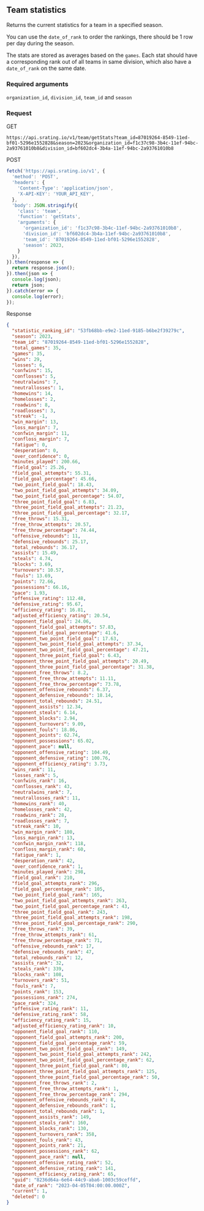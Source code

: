 ## Team statistics
Returns the current statistics for a team in a specified season.

You can use the `date_of_rank` to order the rankings, there should be 1 row per day during the season.

The stats are stored as averages based on the `games`. Each stat should have a corresponding rank out of all teams in same division, which also have a `date_of_rank` on the same date.

### Required arguments
`organization_id`, `division_id`, `team_id` and `season`

### Request

GET

```console
https://api.srating.io/v1/team/getStats?team_id=87019264-8549-11ed-bf01-5296e1552828&season=2023&organization_id=f1c37c98-3b4c-11ef-94bc-2a93761010b8&division_id=bf602dc4-3b4a-11ef-94bc-2a93761010b8
```

POST
```js {5} copy filename="javascript"
fetch('https://api.srating.io/v1', {
  'method': 'POST',
  'headers': {
    'Content-Type': 'application/json',
    'X-API-KEY': 'YOUR_API_KEY',
  },
  'body': JSON.stringify({
    'class': 'team',
    'function': 'getStats',
    'arguments': {
      'organization_id': 'f1c37c98-3b4c-11ef-94bc-2a93761010b8',
      'division_id': 'bf602dc4-3b4a-11ef-94bc-2a93761010b8',
      'team_id': '87019264-8549-11ed-bf01-5296e1552828',
      'season': 2023,
    }
  }),
}).then(response => {
  return response.json();
}).then(json => {
  console.log(json);
  return json;
}).catch(error => {
  console.log(error);
});
```

Response
```json
{
  "statistic_ranking_id": "53fb68bb-e9e2-11ed-9185-b6be2f39279c",
  "season": 2023,
  "team_id": "87019264-8549-11ed-bf01-5296e1552828",
  "total_games": 35,
  "games": 35,
  "wins": 29,
  "losses": 6,
  "confwins": 15,
  "conflosses": 5,
  "neutralwins": 7,
  "neutrallosses": 1,
  "homewins": 14,
  "homelosses": 2,
  "roadwins": 8,
  "roadlosses": 3,
  "streak": -1,
  "win_margin": 13,
  "loss_margin": 7,
  "confwin_margin": 11,
  "confloss_margin": 7,
  "fatigue": 0,
  "desperation": 0,
  "over_confidence": 0,
  "minutes_played": 200.66,
  "field_goal": 25.26,
  "field_goal_attempts": 55.31,
  "field_goal_percentage": 45.66,
  "two_point_field_goal": 18.43,
  "two_point_field_goal_attempts": 34.09,
  "two_point_field_goal_percentage": 54.07,
  "three_point_field_goal": 6.83,
  "three_point_field_goal_attempts": 21.23,
  "three_point_field_goal_percentage": 32.17,
  "free_throws": 15.31,
  "free_throw_attempts": 20.57,
  "free_throw_percentage": 74.44,
  "offensive_rebounds": 11,
  "defensive_rebounds": 25.17,
  "total_rebounds": 36.17,
  "assists": 15.49,
  "steals": 4.74,
  "blocks": 3.69,
  "turnovers": 10.57,
  "fouls": 13.69,
  "points": 72.66,
  "possessions": 66.16,
  "pace": 1.93,
  "offensive_rating": 112.48,
  "defensive_rating": 95.67,
  "efficiency_rating": 16.81,
  "adjusted_efficiency_rating": 20.54,
  "opponent_field_goal": 24.06,
  "opponent_field_goal_attempts": 57.83,
  "opponent_field_goal_percentage": 41.6,
  "opponent_two_point_field_goal": 17.63,
  "opponent_two_point_field_goal_attempts": 37.34,
  "opponent_two_point_field_goal_percentage": 47.21,
  "opponent_three_point_field_goal": 6.43,
  "opponent_three_point_field_goal_attempts": 20.49,
  "opponent_three_point_field_goal_percentage": 31.38,
  "opponent_free_throws": 8.2,
  "opponent_free_throw_attempts": 11.11,
  "opponent_free_throw_percentage": 73.78,
  "opponent_offensive_rebounds": 6.37,
  "opponent_defensive_rebounds": 18.14,
  "opponent_total_rebounds": 24.51,
  "opponent_assists": 12.34,
  "opponent_steals": 6.14,
  "opponent_blocks": 2.94,
  "opponent_turnovers": 9.09,
  "opponent_fouls": 18.86,
  "opponent_points": 62.74,
  "opponent_possessions": 65.02,
  "opponent_pace": null,
  "opponent_offensive_rating": 104.49,
  "opponent_defensive_rating": 100.76,
  "opponent_efficiency_rating": 3.73,
  "wins_rank": 11,
  "losses_rank": 5,
  "confwins_rank": 16,
  "conflosses_rank": 43,
  "neutralwins_rank": 7,
  "neutrallosses_rank": 11,
  "homewins_rank": 40,
  "homelosses_rank": 42,
  "roadwins_rank": 28,
  "roadlosses_rank": 7,
  "streak_rank": 10,
  "win_margin_rank": 180,
  "loss_margin_rank": 13,
  "confwin_margin_rank": 118,
  "confloss_margin_rank": 60,
  "fatigue_rank": 1,
  "desperation_rank": 42,
  "over_confidence_rank": 1,
  "minutes_played_rank": 298,
  "field_goal_rank": 210,
  "field_goal_attempts_rank": 296,
  "field_goal_percentage_rank": 105,
  "two_point_field_goal_rank": 165,
  "two_point_field_goal_attempts_rank": 263,
  "two_point_field_goal_percentage_rank": 43,
  "three_point_field_goal_rank": 243,
  "three_point_field_goal_attempts_rank": 198,
  "three_point_field_goal_percentage_rank": 290,
  "free_throws_rank": 39,
  "free_throw_attempts_rank": 61,
  "free_throw_percentage_rank": 71,
  "offensive_rebounds_rank": 17,
  "defensive_rebounds_rank": 47,
  "total_rebounds_rank": 12,
  "assists_rank": 32,
  "steals_rank": 339,
  "blocks_rank": 108,
  "turnovers_rank": 51,
  "fouls_rank": 7,
  "points_rank": 153,
  "possessions_rank": 274,
  "pace_rank": 324,
  "offensive_rating_rank": 11,
  "defensive_rating_rank": 58,
  "efficiency_rating_rank": 15,
  "adjusted_efficiency_rating_rank": 10,
  "opponent_field_goal_rank": 110,
  "opponent_field_goal_attempts_rank": 200,
  "opponent_field_goal_percentage_rank": 59,
  "opponent_two_point_field_goal_rank": 149,
  "opponent_two_point_field_goal_attempts_rank": 242,
  "opponent_two_point_field_goal_percentage_rank": 62,
  "opponent_three_point_field_goal_rank": 80,
  "opponent_three_point_field_goal_attempts_rank": 125,
  "opponent_three_point_field_goal_percentage_rank": 50,
  "opponent_free_throws_rank": 2,
  "opponent_free_throw_attempts_rank": 1,
  "opponent_free_throw_percentage_rank": 294,
  "opponent_offensive_rebounds_rank": 8,
  "opponent_defensive_rebounds_rank": 1,
  "opponent_total_rebounds_rank": 1,
  "opponent_assists_rank": 149,
  "opponent_steals_rank": 160,
  "opponent_blocks_rank": 130,
  "opponent_turnovers_rank": 358,
  "opponent_fouls_rank": 43,
  "opponent_points_rank": 21,
  "opponent_possessions_rank": 62,
  "opponent_pace_rank": null,
  "opponent_offensive_rating_rank": 52,
  "opponent_defensive_rating_rank": 141,
  "opponent_efficiency_rating_rank": 65,
  "guid": "8236d64a-6e64-44c9-aba6-1003c59ceffd",
  "date_of_rank": "2023-04-05T04:00:00.000Z",
  "current": 1,
  "deleted": 0
}
```

